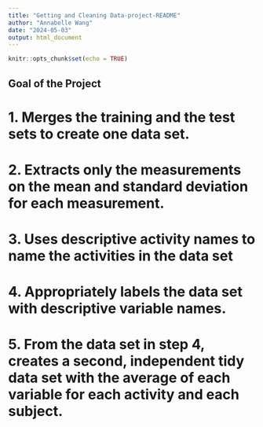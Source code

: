 ```yaml
---
title: "Getting and Cleaning Data-project-README"
author: "Annabelle Wang"
date: "2024-05-03"
output: html_document
---
```


```r
knitr::opts_chunk$set(echo = TRUE)
```

## Goal of the Project

# 1. Merges the training and the test sets to create one data set.
# 2. Extracts only the measurements on the mean and standard deviation for each measurement.
# 3. Uses descriptive activity names to name the activities in the data set
# 4. Appropriately labels the data set with descriptive variable names.
# 5. From the data set in step 4, creates a second, independent tidy data set with the average of each variable for each activity and each subject.